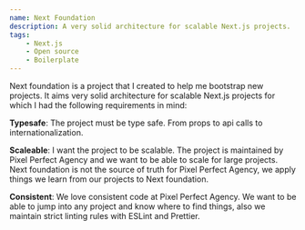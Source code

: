 ```yaml
---
name: Next Foundation
description: A very solid architecture for scalable Next.js projects.
tags:
    - Next.js
    - Open source
    - Boilerplate
---
```


<GithubProject url="https://api.github.com/repos/pixel-perfect-agency/next-foundation" />

Next foundation is a project that I created to help me bootstrap new projects. It aims very solid architecture for scalable Next.js projects for which I had the following requirements in mind:

**Typesafe**: The project must be type safe. From props to api calls to internationalization.

**Scaleable**: I want the project to be scalable. The project is maintained by Pixel Perfect Agency and we want to be able to scale for large projects. Next foundation is not the source of truth for Pixel Perfect Agency, we apply things we learn from our projects to Next foundation.

**Consistent**: We love consistent code at Pixel Perfect Agency. We want to be able to jump into any project and know where to find things, also we maintain strict linting rules with ESLint and Prettier.
